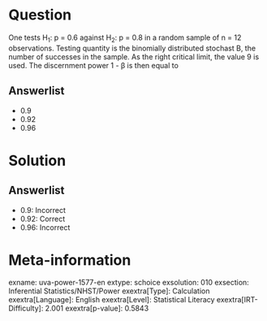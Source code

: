 Question
========

One tests H~1~: p = 0.6 against H~2~: p = 0.8 in a random sample of n = 12 observations. Testing quantity is the binomially distributed stochast B, the number of successes in the sample. As the right critical limit, the value 9 is used. The discernment power 1 - β is then equal to

Answerlist
----------

* 0.9
* 0.92
* 0.96

Solution
========

Answerlist
----------

* 0.9: Incorrect
* 0.92: Correct
* 0.96: Incorrect

Meta-information
================
exname: uva-power-1577-en
extype: schoice
exsolution: 010
exsection: Inferential Statistics/NHST/Power
exextra[Type]: Calculation
exextra[Language]: English
exextra[Level]: Statistical Literacy
exextra[IRT-Difficulty]: 2.001
exextra[p-value]: 0.5843
